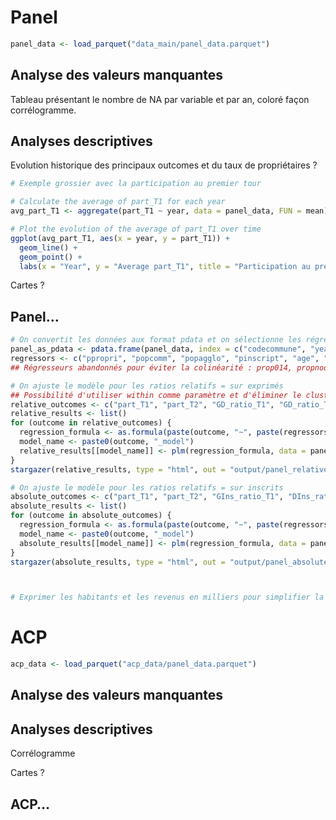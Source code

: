 # Panel

```r
panel_data <- load_parquet("data_main/panel_data.parquet")
```

## Analyse des valeurs manquantes

Tableau présentant le nombre de NA par variable et par an, coloré façon corrélogramme.

## Analyses descriptives

Evolution historique des principaux outcomes et du taux de propriétaires ?

```r
# Exemple grossier avec la participation au premier tour

# Calculate the average of part_T1 for each year
avg_part_T1 <- aggregate(part_T1 ~ year, data = panel_data, FUN = mean)

# Plot the evolution of the average of part_T1 over time
ggplot(avg_part_T1, aes(x = year, y = part_T1)) +
  geom_line() +
  geom_point() +
  labs(x = "Year", y = "Average part_T1", title = "Participation au premier tour des élections présidentielles, 1965-2022")
```

Cartes ?

## Panel...

```r
# On convertit les données aux format pdata et on sélectionne les régresseurs
panel_as_pdata <- pdata.frame(panel_data, index = c("codecommune", "year"))
regressors <- c("ppropri", "popcomm", "popagglo", "pinscript", "age", "prop1539", "prop4059", "prop60p", "propf", "propbac", "propsup", "pagri", "pindp", "pcadr", "ppint", "pempl", "pchom", "petranger", "revmoy")
## Régresseurs abandonnés pour éviter la colinéarité : prop014, propnodip, pouvr

# On ajuste le modèle pour les ratios relatifs = sur exprimés
## Possibilité d'utiliser within comme paramètre et d'éliminer le clustering.
relative_outcomes <- c("part_T1", "part_T2", "GD_ratio_T1", "GD_ratio_T2", "EC_ratio_T1", "EC_ratio_T2")
relative_results <- list()
for (outcome in relative_outcomes) {
  regression_formula <- as.formula(paste(outcome, "~", paste(regressors, collapse = "+")))
  model_name <- paste0(outcome, "_model")
  relative_results[[model_name]] <- plm(regression_formula, data = panel_as_pdata, model = "fd", cluster = "dep")
}
stargazer(relative_results, type = "html", out = "output/panel_relative_results.html")

# On ajuste le modèle pour les ratios relatifs = sur inscrits
absolute_outcomes <- c("part_T1", "part_T2", "GIns_ratio_T1", "DIns_ratio_T1", "GIns_ratio_T2", "DIns_ratio_T2", "EIns_ratio_T1", "CIns_ratio_T1", "EIns_ratio_T2", "CIns_ratio_T2")
absolute_results <- list()
for (outcome in absolute_outcomes) {
  regression_formula <- as.formula(paste(outcome, "~", paste(regressors, collapse = "+")))
  model_name <- paste0(outcome, "_model")
  absolute_results[[model_name]] <- plm(regression_formula, data = panel_as_pdata, model = "fd", cluster = "dep")
}
stargazer(absolute_results, type = "html", out = "output/panel_absolute_results.html")



# Exprimer les habitants et les revenus en milliers pour simplifier la lecture ?
```

# **ACP**

```r
acp_data <- load_parquet("acp_data/panel_data.parquet")
```

## Analyse des valeurs manquantes

## Analyses descriptives

Corrélogramme

Cartes ?

## ACP...
